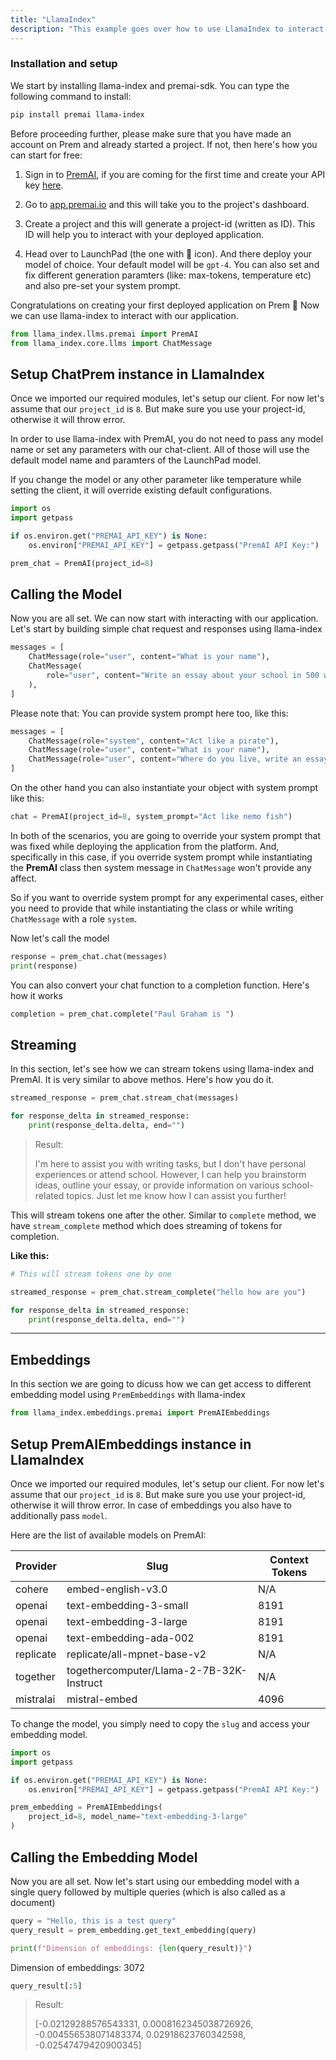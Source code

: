 ```yaml
---
title: "LlamaIndex"
description: "This example goes over how to use LlamaIndex to interact with different chat models using `ChatPremAI`"
---
```

### Installation and setup

We start by installing llama-index and premai-sdk. You can type the following command to install:

```bash
pip install premai llama-index
```
Before proceeding further, please make sure that you have made an account on Prem and already started a project. If not, then here's how you can start for free:

1. Sign in to [PremAI](https://app.premai.io/accounts/login/), if you are coming for the first time and create your API key [here](https://app.premai.io/api_keys/).

2. Go to [app.premai.io](https://app.premai.io) and this will take you to the project's dashboard.

3. Create a project and this will generate a project-id (written as ID). This ID will help you to interact with your deployed application.

4. Head over to LaunchPad (the one with 🚀 icon). And there deploy your model of choice. Your default model will be `gpt-4`. You can also set and fix different generation paramters (like: max-tokens, temperature etc) and also pre-set your system prompt.

Congratulations on creating your first deployed application on Prem 🎉 Now we can use llama-index to interact with our application.

```python
from llama_index.llms.premai import PremAI
from llama_index.core.llms import ChatMessage
```

## Setup ChatPrem instance in LlamaIndex

Once we imported our required modules, let's setup our client. For now let's assume that our `project_id` is `8`. But make sure you use your project-id, otherwise it will throw error.

In order to use llama-index with PremAI, you do not need to pass any model name or set any parameters with our chat-client. All of those will use the default model name and paramters of the LaunchPad model.

<Note>
 If you change the model or any other parameter like temperature while setting the client, it will override existing default configurations.   
</Note>

```python
import os
import getpass

if os.environ.get("PREMAI_API_KEY") is None:
    os.environ["PREMAI_API_KEY"] = getpass.getpass("PremAI API Key:")

prem_chat = PremAI(project_id=8)
```
## Calling the Model

Now you are all set. We can now start with interacting with our application. Let's start by building simple chat request and responses using llama-index

```python
messages = [
    ChatMessage(role="user", content="What is your name"),
    ChatMessage(
        role="user", content="Write an essay about your school in 500 words"
    ),
]
```
Please note that: You can provide system prompt here too, like this:

```python
messages = [
    ChatMessage(role="system", content="Act like a pirate"),
    ChatMessage(role="user", content="What is your name"),
    ChatMessage(role="user", content="Where do you live, write an essay in 500 words"),
]
```
On the other hand you can also instantiate your object with system prompt like this:

```python
chat = PremAI(project_id=8, system_prompt="Act like nemo fish")
```
In both of the scenarios, you are going to override your system prompt that was fixed while deploying the application from the platform. And, specifically in this case, if you override system prompt while instantiating the **PremAI** class then system message in `ChatMessage` won't provide any affect.

So if you want to override system prompt for any experimental cases, either you need to provide that while instantiating the class or while writing `ChatMessage` with a role `system`.

Now let's call the model


```python
response = prem_chat.chat(messages)
print(response)
```
You can also convert your chat function to a completion function. Here's how it works

```python
completion = prem_chat.complete("Paul Graham is ")
```

## Streaming

In this section, let's see how we can stream tokens using llama-index and PremAI. It is very similar to above methos. Here's how you do it.

```python
streamed_response = prem_chat.stream_chat(messages)

for response_delta in streamed_response:
    print(response_delta.delta, end="")
```

>Result:
>
>I'm here to assist you with writing tasks, but I don't have personal experiences or attend school. However, I can help you brainstorm ideas, outline your essay, or provide information on various school-related topics. Just let me know how I can assist you further!

This will stream tokens one after the other. Similar to `complete` method, we have `stream_complete` method which does streaming of tokens for completion.

**Like this:**

```python
# This will stream tokens one by one

streamed_response = prem_chat.stream_complete("hello how are you")

for response_delta in streamed_response:
    print(response_delta.delta, end="")
```
------
## Embeddings
In this section we are going to dicuss how we can get access to different embedding model using `PremEmbeddings` with llama-index

```python
from llama_index.embeddings.premai import PremAIEmbeddings
```
## Setup PremAIEmbeddings instance in LlamaIndex

Once we imported our required modules, let's setup our client. For now let's assume that our `project_id` is `8`. But make sure you use your project-id, otherwise it will throw error. In case of embeddings you also have to additionally pass `model`. 

Here are the list of available models on PremAI:

| Provider    | Slug                                     | Context Tokens |
|-------------|------------------------------------------|----------------|
| cohere      | embed-english-v3.0                       | N/A            |
| openai      | text-embedding-3-small                   | 8191           |
| openai      | text-embedding-3-large                   | 8191           |
| openai      | text-embedding-ada-002                   | 8191           |
| replicate   | replicate/all-mpnet-base-v2              | N/A            |
| together    | togethercomputer/Llama-2-7B-32K-Instruct | N/A            |
| mistralai   | mistral-embed                            | 4096           |

To change the model, you simply need to copy the `slug` and access your embedding model.

```python
import os
import getpass

if os.environ.get("PREMAI_API_KEY") is None:
    os.environ["PREMAI_API_KEY"] = getpass.getpass("PremAI API Key:")

prem_embedding = PremAIEmbeddings(
    project_id=8, model_name="text-embedding-3-large"
)
```
## Calling the Embedding Model

Now you are all set. Now let's start using our embedding model with a single query followed by multiple queries (which is also called as a document)

```python
query = "Hello, this is a test query"
query_result = prem_embedding.get_text_embedding(query)
```

```python
print(f"Dimension of embeddings: {len(query_result)}")
```
Dimension of embeddings: 3072

```python
query_result[:5]
```
>Result:
>
>[-0.02129288576543331,
 0.0008162345038726926,
 -0.004556538071483374,
 0.02918623760342598,
 -0.02547479420900345]